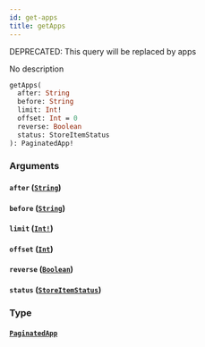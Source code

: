 ```yaml
---
id: get-apps
title: getApps
---
```


<span class="badge badge--warning">DEPRECATED: This query will be replaced by apps</span>

No description

```graphql
getApps(
  after: String
  before: String
  limit: Int!
  offset: Int = 0
  reverse: Boolean
  status: StoreItemStatus
): PaginatedApp!

```

### Arguments

#### `after` ([`String`](/docs/graphql/scalars/string))

#### `before` ([`String`](/docs/graphql/scalars/string))

#### `limit` ([`Int!`](/docs/graphql/scalars/int))

#### `offset` ([`Int`](/docs/graphql/scalars/int))

#### `reverse` ([`Boolean`](/docs/graphql/scalars/boolean))

#### `status` ([`StoreItemStatus`](/docs/graphql/enums/store-item-status))

### Type

#### [`PaginatedApp`](/docs/graphql/objects/paginated-app)
